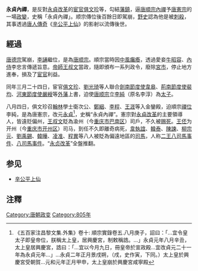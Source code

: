 '''永貞內禪'''，是反對[[永貞改革|永貞改革]]的[[宦官|宦官]][[俱文珍|俱文珍]]等，勾結[[藩鎮|藩鎮]]，逼[[唐順宗|唐順宗]][[內禪|內禪]]予[[唐憲宗|唐憲宗]]的一場[[政變|政變]]，史稱「永貞內禪」。顺宗傳位後百餘日即駕崩，[[野史|野史]]認為他是被[[暗杀|刺殺]]，其事透過[[傳奇_(小說)|唐人傳奇]]《[[辛公平上仙|辛公平上仙]]》的影射以流傳後世。

==經過==
[[唐德宗|唐德宗]]駕崩，[[唐顺宗|李誦]]繼位，是為[[唐顺宗|唐顺宗]]。順宗當時因[[中風|中風]][[癱瘓|癱瘓]]，透過愛妾[[牛昭容|牛昭容]]、[[宦官|內侍]]李忠言傳遞旨意。[[帝師|帝師]][[王叔文|王叔文]]當政，隨即頒布一系列政令，廢除[[宮市|宮市]]，停止地方進奉，損及了[[宦官|宦官]]利益。

同年三月二十四日，宦官[[俱文珍|俱文珍]]、[[劉光琦|劉光琦]]等人聯合[[劍南節度使|劍南節度使]][[韋皋|韋皋]]、[[荊南節度使|荊南節度使]][[裴均|裴均]]、[[河東節度使|河東節度使]][[嚴綬|嚴綬]]等[[藩镇|外藩]]上書，迫使[[唐顺宗|唐顺宗]]立[[唐宪宗|李純]]（原名李淳）為[[储君|太子]]。

八月四日，俱文珍召[[翰林院|翰林]]學士衛次公、[[鄭絪|鄭絪]]、[[李程|李程]]、[[王涯|王涯]]等入金鑾殿，迫順宗[[禅让制|禪位]]李純，是為唐憲宗，改元[[永貞_(唐朝)|永貞]]<ref>《五百家注昌黎文集.外集》卷十: 順宗實錄卷五.八月庚子，詔曰：「...宜令皇太子即皇帝位，朕稱太上皇，居興慶宮，制敕稱誥。...」永貞元年八月辛丑，太上皇居興慶宮，誥曰：「...宜以今月九日，冊皇帝於宣政殿...宜改貞元二十一年為永貞元年...」...永貞二年正月景戌朔，（戌，史作寅，下同。）太上皇於興慶宮受朝賀...元和元年正月甲申，太上皇崩於興慶宮咸寧殿</ref>，史稱“永貞內禪”。憲宗對[[永貞改革|永貞改革]]的主要領導人，皆遠贬偏州，[[王叔文|王叔文]]貶為渝州（今[[重庆市|重庆市]][[巴南区|巴南区]]）司戶，不久被[[赐死|赐死]]。[[王伾|王伾]]为开州（今[[重庆市|重庆市]][[开州区|开州区]]）司马，到任不久即離奇病死，[[韋執誼|韋執誼]]、[[韓泰_(唐朝)|韓泰]]、[[陳諫|陳諫]]、[[柳宗元|柳宗元]]、[[劉禹錫|劉禹錫]]、[[韓曄_(唐朝)|韓曄]]、[[凌准|凌准]]、[[程異|程異]]等八人被貶為偏遠地區的[[司馬|司馬]]，人称[[二王八司马|二王八司馬事件]]、[[二王八司马|八司馬事件]]。“[[永贞革新|永贞改革]]”全盤推翻。

==参见==
*[[辛公平上仙|辛公平上仙]]

== 注釋 ==
{{reflist}}

{{唐朝歷史事件}}

[[Category:唐朝政变|Category:唐朝政变]]
[[Category:805年|Category:805年]]